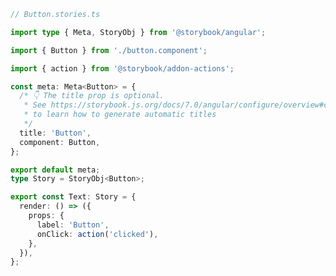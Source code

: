 ```ts
// Button.stories.ts

import type { Meta, StoryObj } from '@storybook/angular';

import { Button } from './button.component';

import { action } from '@storybook/addon-actions';

const meta: Meta<Button> = {
  /* 👇 The title prop is optional.
   * See https://storybook.js.org/docs/7.0/angular/configure/overview#configure-story-loading
   * to learn how to generate automatic titles
   */
  title: 'Button',
  component: Button,
};

export default meta;
type Story = StoryObj<Button>;

export const Text: Story = {
  render: () => ({
    props: {
      label: 'Button',
      onClick: action('clicked'),
    },
  }),
};
```
